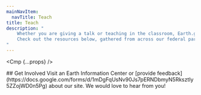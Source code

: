 ```yaml
---
mainNavItem:
  navTitle: Teach
title: Teach
description: "
    Whether you are giving a talk or teaching in the classroom, Earth.gov's learning and training resources can help educate your audience about our interconnected Earth.
    Check out the resources below, gathered from across our federal partners.
"
---
```




<Cmp {...props} />

<Block type="wide">
    <Prose>
        ## Get Involved
        Visit an Earth Information Center or [provide feedback](https://docs.google.com/forms/d/1mDgFqUsNv90Js7pERNDbmyN5RksztIy5ZZojWD0n5Pg) about our site.
        We would love to hear from you!
    </Prose>
</Block>
